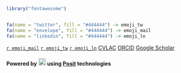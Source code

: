 

```r
library("fontawesome")


fa(name = "twitter", fill = "#444444") -> emoji_tw
fa(name = "envelope", fill = "#444444") -> emoji_mail
fa(name = "linkedin", fill = "#444444") -> emoji_ln

```


[`r emoji_mail`](mailto: cruz.julian.mauricio@gmail.com) [`r emoji_tw`](https://twitter.com/Cruz_Julian_){target="_blank"} [`r emoji_ln`](https://www.linkedin.com/in/cruzjulian/){target="_blank"} [CVLAC](https://scienti.minciencias.gov.co/cvlac/visualizador/generarCurriculoCv.do?cod_rh=0001399375) [ORCID](https://orcid.org/0000-0002-4407-6184) [Google Scholar](https://scholar.google.es/citations?user=sDpkM20AAAAJ&hl=es)






#### Powered by [![](logo.png){style="height:20px"}](index.html) using [Posit](https://posit.co/) technologies

